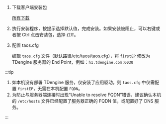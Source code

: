 
1. 下载客户端安装包

   <PkgListV3 type={8} sys="macOS" />

   [所有下载](../../releases/tdengine)

2. 执行安装程序，按提示选择默认值，完成安装。如果安装被阻止，可以右键或者按 Ctrl 点击安装包，选择 `打开`。
3. 配置 taos.cfg

   编辑 `taos.cfg` 文件（默认路径/etc/taos/taos.cfg），将 `firstEP` 修改为 TDengine 服务器的 End Point，例如：`h1.tdengine.com:6030`

:::tip

1. 如本机没有部署 TDengine 服务，仅安装了应用驱动，则 `taos.cfg` 中仅需配置 `firstEP`，无需在本机配置 `FQDN`。
2. 为防止与服务器端连接时出现“Unable to resolve FQDN”错误，建议确认本机的 `/etc/hosts` 文件已经配置了服务器正确的 FQDN 值，或配置好了 DNS 服务。

:::
